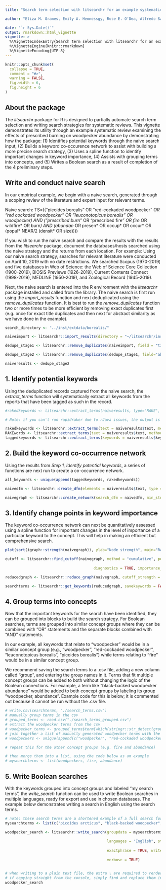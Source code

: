 ```yaml
---
title: "Search term selection with litsearchr for an example systematic review of the effects of prescribed burning on abundance of red-cockaded woodpeckers (Picoides borealis)"

author: "Eliza M. Grames, Emily A. Hennessgy, Rose E. O'Dea, Alfredo Sanchez-Tojar, and Michael Schermann"

date: "`r Sys.Date()`"
output: rmarkdown::html_vignette
vignette: >
  %\VignetteIndexEntry{Search term selection with litsearchr for an example systematic review of the effects of prescribed burning on abundance of red-cockaded woodpeckers (Picoides borealis)}
  %\VignetteEngine{knitr::rmarkdown}
  %\VignetteEncoding{UTF-8}
---
```



```r
knitr::opts_chunk$set(
  collapse = TRUE,
  comment = "#>",
  warning = FALSE,
  fig.width = 6,
  fig.height = 6
)
```

## About the package  
The *litsearchr* package for R is designed to partially automate search term selection and writing search strategies for systematic reviews. This vignette demonstrates its utility through an example systematic review examining the effects of prescribed burning on woodpecker abundance by demonstrating how the package: (1) Identifies potential keywords through the naive search input, (2) Builds a keyword co-occurence network to assist with building a more precise search strategy, (3) Uses a spline function to identify important changes in keyword importance, (4) Assists with grouping terms into concepts, and (5) Writes a Boolean search as a result of completion of the 4 preliminary steps.

## Write and conduct naive search
In our empirical example, we begin with a naive search, generated through a scoping review of the literature and expert input for relevant terms. 

Naive search: TS=(("picoides borealis" OR "red-cockaded woodpecker*" OR "red cockaded woodpecker" OR "leuconotopicus borealis" OR woodpecker) AND ("prescribed burn*" OR "prescribed fire*" OR fire* OR wildfire* OR burn*) AND (abundan* OR presen* OR occup* OR occur* OR (popul* NEAR/2 (densit* OR size))))

If you wish to run the naive search and compare the results with the results from the *litsearchr* package, document the databases/hosts searched using the naive strategy and the returns from each location. For example: Using our naive search strategy, searches for relevant literature were conducted on April 10, 2019 with no date restrictions. We searched Scopus (1970-2019) and five databases in Web of Science: the Web of Science Core Collection (1900-2019), BIOSIS Previews (1926-2019), Current Contents Connect (1998-2019), MEDLINE (1950-2019), and Zoological Record (1945-2019).

Next, the naive search is entered into the R environment with the *litsearchr* package installed and called from the library. The naive search is first run using the *import_results* function and next deduplicated using the *remove_duplicates* function. It is best to run the *remove_duplicates* function two or more times to be more efficient by removing exact duplicates first (e.g. once for exact title duplicates and then next for abstract similarity as we have done in the example).


```r

search_directory <- "../inst/extdata/borealis/"

naiveimport <- litsearchr::import_results(directory = "~/litsearchr/inst/extdata/borealis/", filename = NULL, save_dataset = FALSE)

dedupe_stage1 <- litsearchr::remove_duplicates(naiveimport, field = "title", method = "quick")

dedupe_stage2 <- litsearchr::remove_duplicates(dedupe_stage1, field="abstract", method="similarity")

naiveresults <- dedupe_stage2

```



## 1. Identify potential keywords

Using the deduplicated records captured from the naive search, the *extract_terms* function will systematically extract all keywords from the reports that have been tagged as such in the record.

```r

#rakedkeywords <- litsearchr::extract_terms(naiveresults, type="RAKE", min_freq = 2, title = TRUE, abstract = TRUE, ngrams = TRUE, n=2)

# Note: if you can't run rapidraker due to rJava issues, the output is stored in litsearchr::rakedkeywords

rakedkeywords <- litsearchr::extract_terms(text = naiveresults$text, method = "fakerake", min_freq = 2, ngrams = TRUE, n = 2, language = "English")
RAKEwords <- litsearchr::extract_terms(text = naiveresults$text, method = "RAKE", min_freq = 2, ngrams = TRUE, n = 2, language = "English")
taggedkeywords <- litsearchr::extract_terms(keywords = naiveresults$keywords, method="tagged")

```



## 2. Build the keyword co-occurrence network
Using the results from *Step 1, Identify potential keywords*, a series of functions are next run to create a co-occurrence network. 


```r

all_keywords <- unique(append(taggedkeywords, rakedkeywords))

naivedfm <- litsearchr::create_dfm(elements = naiveresults$text, type = "keywords", keywords = all_keywords)

naivegraph <- litsearchr::create_network(search_dfm = naivedfm, min_studies = 3, min_occurrences = 3)

```



## 3. Identify change points in keyword importance 
The keyword co-occurrence network can next be quantitatively assessed using a spline function for important changes in the level of importance of a particular keyword to the concept. This will help in making an efficient but comprehensive search.


```r

plot(sort(igraph::strength(naivegraph)), ylab="Node strength", main="Ranked node strengths", xlab="Rank")

```



```r

cutoff <- litsearchr::find_cutoff(naivegraph, method = "cumulative", percent = .80, 
                                        
                                        diagnostics = TRUE, importance_method = "strength")


```





```r

reducedgraph <- litsearchr::reduce_graph(naivegraph, cutoff_strength = cutoff[1])

searchterms <- litsearchr::get_keywords(reducedgraph, savekeywords = FALSE, makewordle = FALSE)

```



## 4. Group terms into concepts
Now that the important keywords for the search have been identified, they can be grouped into blocks to build the search strategy. For Boolean searches, terms are grouped into similar concept groups where they can be combined with "OR" statements and the separate blocks combined with "AND" statements.

In our example, all keywords that relate to "woodpecker" would be in a similar concept group (e.g., "woodpecker", "red-cockaded woodpecker", "leuconotopicus borealis", "picoides borealis") while terms relating to "fire" would be in a similar concept group.

We recommend saving the search terms to a .csv file, adding a new column called "group", and entering the group names in it. Terms that fit multiple concept groups can be added to both without changing the logic of the Boolean connections. For example, a term like "black-backed woodpecker abundance" would be added to both concept groups by labeling its group "woodpecker, abundance". Example code for this is below; it is commented out because it cannot be run without the .csv file.

```r

# write.csv(searchterms, "./search_terms.csv")
# manually group terms in the csv
# grouped_terms <- read.csv("./search_terms_grouped.csv")
# extract the woodpecker terms from the csv
# woodpecker_terms <- grouped_terms$term[which(stringr::str_detect(grouped_terms$group, "woodpecker"))]
# join together a list of manually generated woodpecker terms with the ones from the csv
# woodpeckers <- unique(append(c("woodpecker", "red-cockaded woodpecker", "leuconotopicus borealis", "picoides borealis")), woodpecker_terms)

# repeat this for the other concept groups (e.g. fire and abundance)

# then merge them into a list, using the code below as an example
# mysearchterms <- list(woodpeckers, fire, abundance)

```



## 5. Write Boolean searches
With the keywords grouped into concept groups and labeled "my search terms", the *write_search* function can be used to write Boolean searches in multiple languages, ready for export and use in chosen databases. The example below demonstrates writing a search in English using the search terms.


```r

# note: these search terms are a shortened example of a full search for illustration purposes only
mysearchterms <- list(c("picoides arcticus", "black-backed woodpecker", "picoides borealis", "red-cockaded woodpecker", "cavity-nesting species", "woodpeckers"), c("fire", "forest fire", "wildfire", "prescribed burn", "burned forest", "burned site"), c("species abundance", "species presence", "species occurrence"))

woodpecker_search <- litsearchr::write_search(groupdata = mysearchterms, 
                                              
                                              languages = "English", stemming = TRUE,
                                              
                                              exactphrase = TRUE, writesearch = FALSE, 
                                              
                                              verbose = TRUE)


# when writing to a plain text file, the extra \ are required to render the * and " properly
# if copying straight from the console, simply find and replace them in a text editor
woodpecker_search

```
